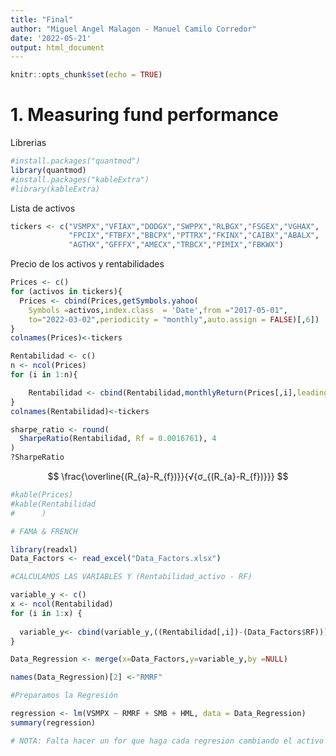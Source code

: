 ```yaml
---
title: "Final"
author: "Miguel Angel Malagon - Manuel Camilo Corredor"
date: '2022-05-21'
output: html_document
---
```


```r
knitr::opts_chunk$set(echo = TRUE)
```

# 1. Measuring fund performance

Librerias
```r
#install.packages("quantmod")
library(quantmod)
#install.packages("kableExtra")
#library(kableExtra)
```

Lista de activos
```r
tickers <- c("VSMPX","VFIAX","DODGX","SWPPX","RLBGX","FSGEX","VGHAX",
             "FPCIX","FTBFX","BBCPX","PTTRX","FKINX","CAIBX","ABALX",
             "AGTHX","GFFFX","AMECX","TRBCX","PIMIX","FBKWX")


```

Precio de los activos y rentabilidades
```r
Prices <- c()
for (activos in tickers){
  Prices <- cbind(Prices,getSymbols.yahoo(
    Symbols =activos,index.class  = 'Date',from ="2017-05-01",
    to="2022-03-02",periodicity = "monthly",auto.assign = FALSE)[,6])
}
colnames(Prices)<-tickers

```

```r
Rentabilidad <- c()
n <- ncol(Prices)
for (i in 1:n){

    Rentabilidad <- cbind(Rentabilidad,monthlyReturn(Prices[,i],leading = FALSE))[-1,]
}
colnames(Rentabilidad)<-tickers  
```

```r
sharpe_ratio <- round(
  SharpeRatio(Rentabilidad, Rf = 0.0016761), 4
)
?SharpeRatio

```

$$
\frac{\overline{(R_{a}-R_{f})}}{√{σ_{(R_{a}-R_{f})}}}
$$


```r
#kable(Prices)
#kable(Rentabilidad
#      )
```

```r
# FAMA & FRENCH

library(readxl)
Data_Factors <- read_excel("Data_Factors.xlsx")
```


```r
#CALCULAMOS LAS VARIABLES Y (Rentabilidad_activo - RF)

variable_y <- c()
x <- ncol(Rentabilidad)
for (i in 1:x) {
  
  variable_y<- cbind(variable_y,((Rentabilidad[,i])-(Data_Factors$RF)))
}


```


```r


Data_Regression <- merge(x=Data_Factors,y=variable_y,by =NULL)

names(Data_Regression)[2] <-"RMRF"

```

```r
#Preparamos la Regresión

regression <- lm(VSMPX ~ RMRF + SMB + HML, data = Data_Regression)
summary(regression)

# NOTA: Falta hacer un for que haga cada regresion cambiando el activo y lo coloque en un dataframe


```

